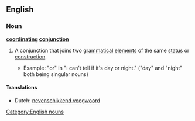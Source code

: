 ==English==

===Noun===
'''[[coordinating]] [[conjunction]]'''

# {{grammar}} A conjunction that joins two [[grammatical]] [[element]]s of the same [[status]] or [[construction]].
#*Example: "or" in "I can't tell if it's day or night." ("day" and "night" both being singular nouns)

====Translations====
*Dutch: [[nevenschikkend voegwoord]] {{n}}

[[Category:English nouns]]